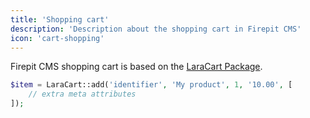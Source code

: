 ```yaml
---
title: 'Shopping cart'
description: 'Description about the shopping cart in Firepit CMS'
icon: 'cart-shopping'
---
```


Firepit CMS shopping cart is based on the [LaraCart Package](https://laracart.lukepolo.com/master/getting-started).

```php
$item = LaraCart::add('identifier', 'My product', 1, '10.00', [
    // extra meta attributes
]);
```